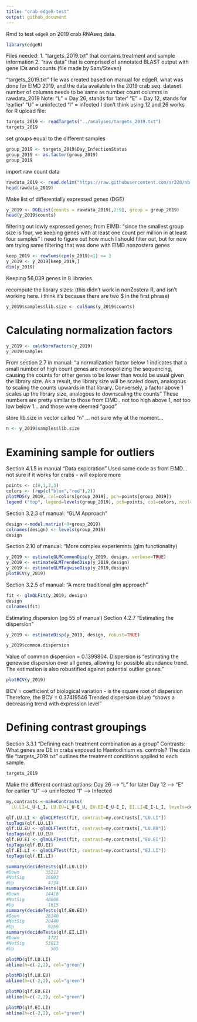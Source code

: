 ```yaml
---
title: "crab-edgeR-test"
output: github_document
---
```

Rmd to test `edgeR` on 2019 crab RNAseq data.
```r
library(edgeR)
```
Files needed:
1. "targets_2019.txt" that contains treatment and sample information
2. "raw data" that is comprised of annotated BLAST output with gene IDs and counts (file made by Sam/Steven)

"targets_2019.txt" file was created based on manual for edgeR, what was done for EIMD 2019, and the data available in the 2019 crab seq. dataset
number of columns needs to be same as number count columns in rawdata_2019
Note: "L" = Day 26, stands for 'later'
      "E" = Day 12, stands for 'earlier'
      "U" = uninfected
      "I" = infected
I don't think using 12 and 26 works for R
upload file:
```r
targets_2019 <- readTargets("../analyses/targets_2019.txt")
targets_2019
```
set groups equal to the different samples
```r
group_2019 <- targets_2019$Day_InfectionStatus
group_2019 <- as.factor(group_2019)
group_2019
```

import raw count data 
```r
rawdata_2019 <- read.delim("https://raw.githubusercontent.com/sr320/nb-2019/master/C_bairdi/analyses/Abundance-merge.txt", header = TRUE)
head(rawdata_2019)
```
Make list of differentially expressed genes (DGE)
```r
y_2019 <- DGEList(counts = rawdata_2019[,2:9], group = group_2019)
head(y_2019$counts)
```
filtering out lowly expressed genes; from EIMD: 
"since the smallest group size is four, we keeping genes with at least one count per million in at least four samples"
I need to figure out how much I should filter out, but for now am trying same filtering that was done with EIMD nonzostera genes
```r
keep_2019 <- rowSums(cpm(y_2019)>1) >= 3
y_2019 <- y_2019[keep_2019,]
dim(y_2019) 
```
Keeping 56,039 genes in 8 libraries

recompute the library sizes: (this didn't work in nonZostera R, and isn't working here. i think it's because there are two $ in the first phrase)
```r
y_2019$samples$lib.size <- colSums(y_2019$counts)
```

# Calculating normalization factors
```r
y_2019 <- calcNormFactors(y_2019)
y_2019$samples 
```
From section 2.7 in manual: "a normalization factor below 1 indicates that a small number of high count genes are monopolizing the sequencing, causing the counts for other genes to be lower than would be usual given the library size. As a result, the library size will be scaled down, analogous to scaling the counts upwards in that library. Conversely, a factor above 1 scales up the library size, analogous to downscaling the counts"
These numbers are pretty similar to those from EIMD.. not too high above 1, not too low below 1... and those were deemed "good"


store lib.size in vector called "n" ... not sure why at the moment... 
```r
n <- y_2019$samples$lib.size
```

# Examining sample for outliers
Section 4.1.5 in manual "Data exploration"
Used same code as from EIMD... not sure if it works for crabs - will explore more 
```r
points <- c(0,1,2,3)
colors <- (rep(c("blue","red"),2))
plotMDS(y_2019, col=colors[group_2019], pch=points[group_2019])  
legend ("top", legend=levels(group_2019), pch=points, col=colors, ncol=2)
```
Section 3.2.3 of manual: "GLM Approach"
```r
design <-model.matrix(~0+group_2019)
colnames(design) <- levels(group_2019)
design
```
Section 2.10 of manual: "More complex experiemnts (glm functionality)
```r
y_2019 <- estimateGLMCommonDisp(y_2019, design, verbose=TRUE)
y_2019 <- estimateGLMTrendedDisp(y_2019,design)
y_2019 <- estimateGLMTagwiseDisp(y_2019,design)
plotBCV(y_2019)
```
Section 3.2.5 of manual: "A more traditional glm approach"
```r
fit <- glmQLFit(y_2019, design)
design
colnames(fit)
```

Estimating dispersion (pg 55 of manual)
Section 4.2.7 "Estimating the dispersion"
```r
y_2019 <- estimateDisp(y_2019, design, robust=TRUE)
```

```r
y_2019$common.dispersion
```
Value of common dispersion = 0.1399804. Dispersion is "estimating the genewise dispersion over all genes, allowing for possible abundance trend. The estimation is also robustified against potential outlier genes." 

```r
plotBCV(y_2019)
```
BCV = coefficient of biological variation - is the square root of dispersion
Therefore, the BCV = 0.37419546
Trended dispersion (blue) "shows a decreasing trend with expression level"

# Defining contrast groupings
Section 3.3.1 "Defining each treatment combination as a group"
Contrasts: What genes are DE in crabs exposed to Hamtodinium vs. controls?
The data file "targets_2019.txt" outlines the treatment conditions applied to each sample. 
```r
targets_2019
```
Make the different contrast options: 
Day 26 --> "L" for later
Day 12 --> "E" for earlier
"U" --> uninfected
"I" --> Infected
```r
my.contrasts <-makeContrasts(
  LU.LI=L_U-L_I, LU.EU=L_U-E_U, EU.EI=E_U-E_I, EI.LI=E_I-L_I, levels=design)
```

```r
qlf.LU.LI <- glmQLFTest(fit, contrast=my.contrasts[,"LU.LI"])
topTags(qlf.LU.LI)
qlf.LU.EU <- glmQLFTest(fit, contrast=my.contrasts[,"LU.EU"])
topTags(qlf.LU.EU)
qlf.EU.EI <- glmQLFTest(fit, contrast=my.contrasts[,"EU.EI"])
topTags(qlf.EU.EI)
qlf.EI.LI <- glmQLFTest(fit, contrast=my.contrasts[,"EI.LI"])
topTags(qlf.EI.LI)

summary(decideTests(qlf.LU.LI))
#Down          35212
#NotSig        16093
#Up             4734
summary(decideTests(qlf.LU.EU))
#Down          14418
#NotSig        40006
#Up             1615
summary(decideTests(qlf.EU.EI))
#Down          26340
#NotSig        20440
#Up             9259
summary(decideTests(qlf.EI.LI))
#Down           1721
#NotSig        53813
#Up              505

plotMD(qlf.LU.LI)
abline(h=c(-2,2), col="green")

plotMD(qlf.LU.EU)
abline(h=c(-2,2), col="green")

plotMD(qlf.EU.EI)
abline(h=c(-2,2), col="green")

plotMD(qlf.EI.LI)
abline(h=c(-2,2), col="green")
```



















